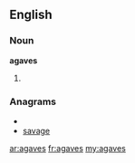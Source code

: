 ==English==
===Noun===
'''agaves'''

# {{plural of|[[agave]]}}

===Anagrams===
* {{alphagram|aaegsv}}
* [[savage#English|savage]]

[[ar:agaves]]
[[fr:agaves]]
[[my:agaves]]